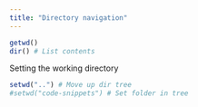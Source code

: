```yaml
---
title: "Directory navigation"
---
```


```r
getwd()
dir() # List contents
```

Setting the working directory
```r
setwd("..") # Move up dir tree
#setwd("code-snippets") # Set folder in tree
```